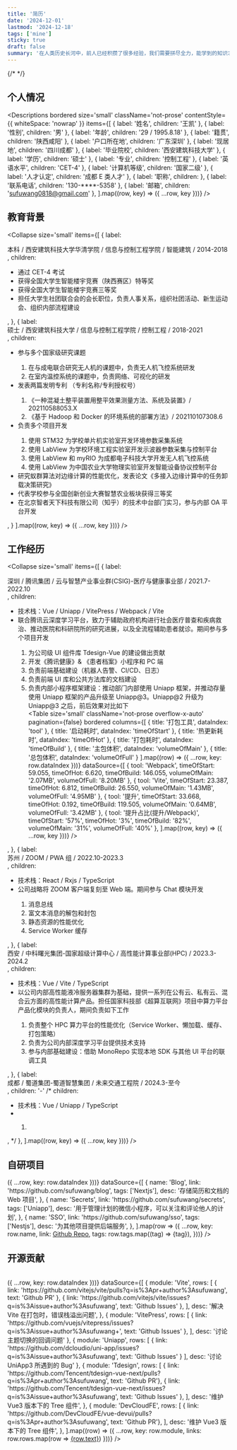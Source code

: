 ```yaml
---
title: '简历'
date: '2024-12-01'
lastmod: '2024-12-18'
tags: ['mine']
sticky: true
draft: false
summary: '在人类历史长河中，前人已经积攒了很多经验，我们需要拼尽全力，能学到的知识才不及万分之一。我时常幻想一种途径，可以帮助我们把今生努力的成果存档下来，并且不需要很多精力，就可以在在来生读取。或许有一部分人已经具有这种能力，只是我们把他称作 “天赋” 。'
---
```


{/* <TOCInline toc={props.toc} exclude="Introduction" /> */}

## 个人情况
<Descriptions
  bordered
  size='small'
  className='not-prose'
  contentStyle={{ whiteSpace: 'nowrap' }}
  items={[
    { label: '姓名', children: '王凯' },
    { label: '性别', children: '男' },
    { label: '年龄', children: '29 / 1995.8.18' },
    { label: '籍贯', children: '陕西咸阳' },
    { label: '户口所在地', children: '广东深圳' },
    { label: '现居地', children: '四川成都' },
    { label: '毕业院校', children: '西安建筑科技大学' },
    { label: '学历', children: '硕士' },
    { label: '专业', children: '控制工程' },
    { label: '英语水平', children: 'CET-4' },
    { label: '计算机等级', children: '国家二级' },
    { label: '人才认定', children: '成都 E 类人才' },
    { label: '职称', children: <Badge status="processing" text="网络工程师" /> },
    { label: '联系电话', children: '130-****-5358' },
    { label: '邮箱', children: 'sufuwang0818@gmail.com' },
  ].map((row, key) => ({ ...row, key }))}
/>

## 教育背景
<Collapse
  size='small'
  items={[
    {
      label: <div>本科 / ⻄安建筑科技⼤学华清学院 / 信息与控制⼯程学院 / 智能建筑 / 2014-2018</div>,
      children: <ul className="m-0">
        <li>通过 CET-4 考试</li>
        <li>获得全国⼤学⽣智能楼宇竞赛（陕西赛区）特等奖</li>
        <li>获得全国⼤学⽣智能楼宇竞赛三等奖</li>
        <li>担任⼤学⽣社团联合会的会⻓职位，负责⼈事关系，组织社团活动、新⽣运动会、组织内部流程建设</li>
      </ul>,
    },
    {
      label: <div>硕士 / ⻄安建筑科技⼤学 / 信息与控制⼯程学院 / 控制⼯程 / 2018-2021</div>,
      children: <ul className="m-0">
        <li>参与多个国家级研究课题</li>
        <ol>
          <li>在与成电联合研究⽆⼈机的课题中，负责⽆⼈机⻜控系统研发</li>
          <li>在室内温控系统的课题中，负责⽹络、可视化的研发</li>
        </ol>
        <li>发表两篇发明专利 （专利名称/专利授权号）</li>
        <ol>
          <li>《⼀种混凝⼟整平装置⽤整平效果测量⽅法、系统及装置》/ 202110588053.X</li>
          <li>《基于 Hadoop 和 Docker 的环境系统的部署⽅法》/ 202110107308.6</li>
        </ol>
        <li>负责多个项目开发</li>
        <ol>
          <li>使⽤ STM32 为学校单⽚机实验室开发环境参数采集系统</li>
          <li>使⽤ LabView 为学校环境⼯程实验室开发示波器参数采集与控制平台</li>
          <li>使⽤ LabView 和 myRIO 为成都电⼦科技⼤学开发⽆⼈机⻜控系统</li>
          <li>使⽤ LabView 为中国农业⼤学物理实验室开发智能设备协议控制平台</li>
        </ol>
        <li>研究蚁群算法对边缘计算的性能优化，发表论⽂《多接⼊边缘计算中的任务卸载决策研究》</li>
        <li>代表学校参与全国创新创业⼤赛智慧农业板块获得三等奖</li>
        <li>在北京智者天下科技有限公司（知乎）的技术中台部⻔实习，参与内部 OA 平台开发</li>
      </ul>,
    }
  ].map((row, key) => ({ ...row, key }))}
/>

## 工作经历
<Collapse
  size='small'
  items={[
    {
      label: <div>深圳 / 腾讯集团 / 云与智慧产业事业群(CSIG)-医疗与健康事业部 / 2021.7-2022.10</div>,
      children: <ul className="m-0">
        <li>技术栈：Vue / Uniapp / VitePress / Webpack / Vite</li>
        <li>联合腾讯云深度学习平台，致⼒于辅助政府机构进⾏社会医疗普查和疾病救治、推动医院和科研院所的研究进展，以及全流程辅助患者就诊。期间参与多个项目开发</li>
        <ol>
          <li>为公司级 UI 组件库 Tdesign-Vue 的建设做出贡献</li>
          <li>开发《腾讯健康》& 《患者档案》⼩程序和 PC 端</li>
          <li>负责前端基础建设（机器⼈告警、CI/CD、⽇志）</li>
          <li>负责前端 UI 库和公共⽅法库的⽂档建设</li>
          <li>负责内部⼩程序框架建设：推动部⻔内部使⽤ Uniapp 框架，并推动存量使⽤ Uniapp 框架的产品升级⾄ Uniapp@3。Uniapp@2 升级为 Uniapp@3 之后，前后效果对⽐如下</li>
          <Table
            size='small'
            className='not-prose overflow-x-auto'
            pagination={false}
            bordered
            columns={[
              { title: '打包工具', dataIndex: 'tool' },
              { title: '启动耗时', dataIndex: 'timeOfStart' },
              { title: '热更新耗时', dataIndex: 'timeOfHot' },
              { title: '打包耗时', dataIndex: 'timeOfBuild' },
              { title: '主包体积', dataIndex: 'volumeOfMain' },
              { title: '总包体积', dataIndex: 'volumeOfFull' }
            ].map((row) => ({ ...row, key: row.dataIndex }))}
            dataSource={[
              { tool: 'Webpack', timeOfStart: 59.055, timeOfHot: 6.620, timeOfBuild: 146.055, volumeOfMain: '2.07MB', volumeOfFull: '8.20MB' },
              { tool: 'Vite', timeOfStart: 23.387, timeOfHot: 6.812, timeOfBuild: 26.550, volumeOfMain: '1.43MB', volumeOfFull: '4.95MB' },
              { tool: '提升', timeOfStart: 33.668, timeOfHot: 0.192, timeOfBuild: 119.505, volumeOfMain: '0.64MB', volumeOfFull: '3.42MB' },
              { tool: '提升占比(提升/Webpack)', timeOfStart: '57%', timeOfHot: '3%', timeOfBuild: '82%', volumeOfMain: '31%', volumeOfFull: '40%' },
            ].map((row, key) => ({ ...row, key }))}
          />
        </ol>
      </ul>,
    },
    {
      label: <div>苏州 / ZOOM / PWA 组 / 2022.10-2023.3</div>,
      children: <ul className="m-0">
        <li>技术栈：React / Rxjs / TypeScript</li>
        <li>公司战略将 ZOOM 客户端复刻至 Web 端。期间参与 Chat 模块开发</li>
        <ol>
          <li>消息总线</li>
          <li>富文本消息的解包和封包</li>
          <li>静态资源的性能优化</li>
          <li>Service Worker 缓存</li>
        </ol>
      </ul>,
    },
    {
      label: <div>⻄安 / 中科曙光集团-国家超级计算中⼼ / ⾼性能计算事业部(HPC) / 2023.3-2024.2</div>,
      children: <ul className="m-0">
        <li>技术栈：Vue / Vite / TypeScript</li>
        <li>以公司内部⾼性能液冷服务器集群为基础，提供⼀系列在公有云、私有云、混合云⽅⾯的⾼性能计算产品。担任国家科技部《超算互联⽹》项⽬中算⼒平台产品化模块的负责⼈，期间负责如下工作</li>
        <ol>
          <li>负责整个 HPC 算⼒平台的性能优化（Service Worker、懒加载、缓存、打包策略）</li>
          <li>负责为公司内部深度学习平台提供技术⽀持</li>
          <li>参与内部基础建设：借助 MonoRepo 实现本地 SDK 与其他 UI 平台的联调⼯具</li>
        </ol>
      </ul>,
    },
    {
      label: <div>成都 / 蜀道集团-蜀道智慧集团 / 未来交通工程院 / 2024.3-至今</div>,
      children: '-'
      /* children: <ul className="m-0">
        <li>技术栈：Vue / Uniapp / TypeScript</li>
        <li></li>
        <ol>
          <li></li>
        </ol>
      </ul>, */
    },
  ].map((row, key) => ({ ...row, key }))}
/>

## 自研项目
<Table
  size='small'
  className='not-prose overflow-x-auto'
  pagination={false}
  bordered
  columns={[
    { title: '名称', dataIndex: 'name' },
    { title: '链接', dataIndex: 'link' },
    { title: '标签', dataIndex: 'tags' },
    { title: '描述', dataIndex: 'desc' },
  ].map((row) => ({ ...row, key: row.dataIndex }))}
  dataSource={[
    {
      name: 'Blog',
      link: 'https://github.com/sufuwang/blog',
      tags: ['Nextjs'],
      desc: '存储简历和文档的 Web 项目',
    },
    {
      name: 'Secrets',
      link: 'https://github.com/sufuwang/secrets',
      tags: ['Uniapp'],
      desc: '用于管理计划的微信小程序，可以关注和评论他人的计划',
    },
    {
      name: 'SSO',
      link: 'https://github.com/sufuwang/sso',
      tags: ['Nestjs'],
      desc: '为其他项目提供后端服务',
    },
  ].map(row => ({
    ...row,
    key: row.name,
    link: <a href={row.link}>Github Repo</a>,
    tags: row.tags.map((tag) => <Tag key={tag}>{tag}</Tag>),
  }))}
/>

## 开源贡献
<Table
  size='small'
  className='not-prose overflow-x-auto'
  pagination={false}
  bordered
  columns={[
    { title: '社区', dataIndex: 'module' },
    { title: '链接', dataIndex: 'links' },
    { title: 'PR 描述 / 备注', dataIndex: 'desc' },
  ].map((row) => ({ ...row, key: row.dataIndex }))}
  dataSource={[
    {
      module: 'Vite',
      rows: [
        { link: 'https://github.com/vitejs/vite/pulls?q=is%3Apr+author%3Asufuwang', text: 'Github PR' },
        { link: 'https://github.com/vitejs/vite/issues?q=is%3Aissue+author%3Asufuwang', text: 'Github Issues' },
      ],
      desc: '解决 Vite 在打包时，错误栈溢出问题',
    },
    {
      module: 'VitePress',
      rows: [
        { link: 'https://github.com/vuejs/vitepress/issues?q=is%3Aissue+author%3Asufuwang+', text: 'Github Issues' },
      ],
      desc: '讨论主题切换的回调问题'
    },
    {
      module: 'Uniapp',
      rows: [
        { link: 'https://github.com/dcloudio/uni-app/issues?q=is%3Aissue+author%3Asufuwang', text: 'Github Issues' }
      ],
      desc: '讨论 UniApp3 所遇到的 Bug'
    },
    {
      module: 'Tdesign',
      rows: [
        { link: 'https://github.com/Tencent/tdesign-vue-next/pulls?q=is%3Apr+author%3Asufuwang', text: 'Github PR'},
        { link: 'https://github.com/Tencent/tdesign-vue-next/issues?q=is%3Aissue+author%3Asufuwang', text: 'Github Issues' },
      ],
      desc: '维护 Vue3 版本下的 Tree 组件',
    },
    {
      module: 'DevCloudFE',
      rows: [
        { link: 'https://github.com/DevCloudFE/vue-devui/pulls?q=is%3Apr+author%3Asufuwang', text: 'Github PR'},
      ],
      desc: '维护 Vue3 版本下的 Tree 组件',
    },
  ].map((row) => ({
    ...row,
    key: row.module,
    links: row.rows.map(row => <a key={row.link} className="mr-4 inline-block whitespace-nowrap" href={row.link} target="_blank">{row.text}</a>)
  }))}
/>
